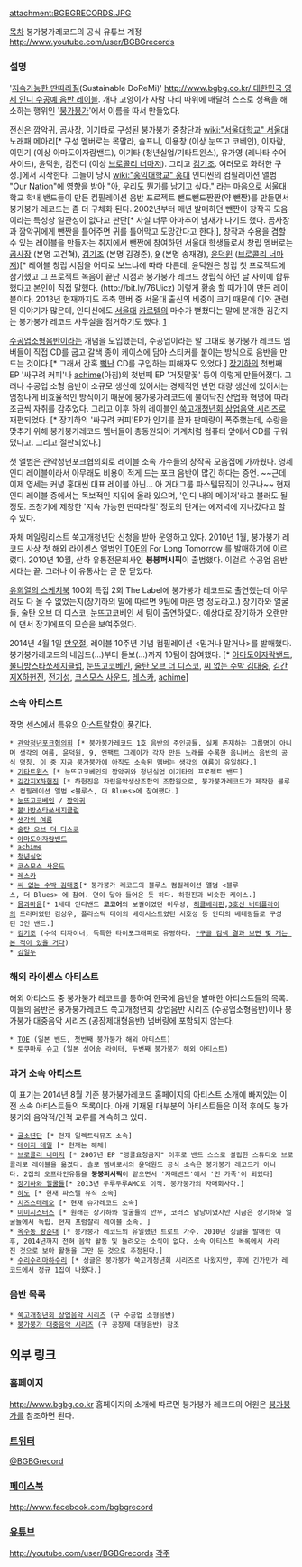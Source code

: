 attachment:BGBGRECORDS.JPG

[[목차]]
붕가붕가레코드의 공식 유튜브 계정
http://www.youtube.com/user/BGBGrecords
=== 설명 ===
'[[지속가능한 딴따라질]](Sustainable DoReMi)' [[http://www.bgbg.co.kr/ 대한민국 영세 인디 수공예 음반 레이블]]. 
개나 고양이가 사람 다리 따위에 매달려 스스로 성욕을 해소하는 행위인 '[[붕가붕가]]'에서 이름을 따서 만들었다. 

전신은 깜악귀, 곰사장, 이기타로 구성된 붕가붕가 중창단과 [[wiki:"서울대학교" 서울대]] 노래패 메아리[* 구성 멤버로는 목말라, 슬프니, 이용창 (이상 눈뜨고 코베인), 이자람, 이민기 (이상 아마도이자람밴드), 이기타 (청년실업/기타트윈스), 유가영 (레나타 수어사이드), 윤덕원, 김잔디 (이상 [[브로콜리 너마저]]). 그리고 [[김기조]]. 여러모로 화려한 구성.]에서 시작한다. 그들이 당시 [[wiki:"홍익대학교" 홍대]] 인디씬의 컴필레이션 앨범 "Our Nation"에 영향을 받아 "아, 우리도 뭔가를 남기고 싶다." 라는 마음으로 서울대학교 학내 밴드들이 만든 컴필레이션 음반 프로젝트 뺀드뺀드짠짠(약 뺀짠)를 만들면서 붕가붕가 레코드는 좀 더 구체화 된다. 2002년부터 매년 발매하던 뺀짠이 창작곡 모음이라는 특성상 일관성이 없다고 판단[* 사실 너무 아마추어 냄새가 나기도 했다. 곰사장과 깜악귀에게 뺀짠을 틀어주면 귀를 틀어막고 도망간다고 한다.], 창작과 수용을 겸할 수 있는 레이블을 만들자는 취지에서 뺀짠에 참여하던 서울대 학생들로서 창립 멤버로는 [[곰사장]] (본명 고건혁), [[김기조]] (본명 김경준), [[9]] (본명 송재경), [[윤덕원]] ([[브로콜리 너마저]])[* 레이블 창립 시점을 어디로 보느냐에 따라 다른데, 윤덕원은 창립 첫 프로젝트에 참가했고 그 프로젝트 녹음이 끝난 시점과 붕가붕가 레코드 창립식 하던 날 사이에 합류했다고 본인이 직접 말했다. (http://bit.ly/76Uicz) 이렇게 황송 할 때가!]이 만든 레이블이다. 2013년 현재까지도 주축 맴버 중 서울대 출신의 비중이 크기 때문에 이와 관련된 이야기가 많은데, 인디신에도 [[서울대]] [[카르텔]]의 마수가 뻗쳤다는 말에 분개한 김간지는 붕가붕가 레코드 사무실을 점거하기도 했다. [http://gall.dcinside.com/list.php?id=indieband&no=63102&page=1&bbs]

[[수공업소형음반]]이라는 개념을 도입했는데, 수공업이라는 말 그대로 붕가붕가 레코드 멤버들이 직접 CD를 굽고 갈색 종이 케이스에 담아 스티커를 붙이는 방식으로 음반을 만드는 것이다.[* 그래서 간혹 [[뻑]]난 CD를 구입하는 피해자도 있었다.] [[장기하]]의 첫번째 EP '싸구려 커피'나 [[achime]](아침)의 첫번째 EP '거짓말꽃' 등이 이렇게 만들어졌다. 그러나 수공업 소형 음반이 소규모 생산에 있어서는 경제적인 반면 대량 생산에 있어서는 엄청나게 비효율적인 방식이기 때문에 붕가붕가레코드에 불어닥친 산업화 혁명에 따라 조금씩 자취를 감추었다. 그리고 이후 하위 레이블인 [[붕가붕가레코드/쑥고개청년회 상업음악 시리즈|쑥고개청년회 상업음악 시리즈]]로 재편되었다. [* 장기하의 '싸구려 커피'EP가 인기를 끌자 판매량이 폭주했는데, 수량을 맞추기 위해 붕가붕가레코드 멤버들이 총동원되어 기계처럼 컴퓨터 앞에서 CD를 구워댔다고. 그리고 절판되었다.]

첫 앨범은 관악청년포크협의회로 레이블 소속 가수들의 창작곡 모음집에 가까웠다. 영세 인디 레이블이라서 아무래도 비용이 적게 드는 포크 음반이 많긴 하다는 증언. ~~근데 이제 영세는 커녕 홍대씬 대표 레이블 아닌... 아 거대그룹 파스텔뮤직이 있구나~~ 현재 인디 레이블 중에서는 독보적인 지위에 올라 있으며, '인디 내의 메이저'라고 불러도 될 정도. 초창기에 제창한 '지속 가능한 딴따라질' 정도의 단계는 에저녁에 지나갔다고 할 수 있다.

자체 메일링리스트 쑥고개청년단 신청을 받아 운영하고 있다.
2010년 1월, 붕가붕가 레코드 사상 첫 해외 라이센스 앨범인 [[TOE]]의 For Long Tomorrow 를 발매하기에 이르렀다.
2010년 10월, 산하 유통전문회사인 '''붕붕퍼시픽'''이 출범했다. 이걸로 수공업 음반 시대는 끝. 그러나 이 유통사는 곧 문 닫았다.

[[유희열의 스케치북]] 100회 특집 2회 The Label에 붕가붕가 레코드로 출연했는데 아무래도 다 올 수 없었는지(장기하의 말에 따르면 9팀에 마흔 명 정도라고.) 장기하와 얼굴들, 술탄 오브 더 디스코, 눈뜨고코베인 세 팀이 출연하였다. 예상대로 장기하가 오랜만에 댄서 장기에프의 모습을 보여주었다.

2014년 4월 1일 [[만우절]], 레이블 10주년 기념 컴필레이션 <믿거나 말거나>를 발매했다. 붕가붕가레코드의 네임드(...)부터 듣보(...)까지  10팀이 참여했다. [* [[아마도이자람밴드]], [[불나방스타쏘세지클럽]], [[눈뜨고코베인]], [[술탄 오브 더 디스코]], [[씨 없는 수박 김대중]], [[김간지X하헌진]], [[전기성]], [[코스모스 사운드]], [[레스카]], [[achime]]]

=== 소속 아티스트 ===
작명 센스에서 특유의 [[아스트랄]]함이 풍긴다.
 * [[관악청년포크협의회]] [* 붕가붕가레코드 1호 음반의 주인공들. 실제 존재하는 그룹명이 아니며 생각의 여름, 윤덕원, 9, 언팩트 그레이가 각자 만든 노래를 수록한 옴니버스 음반의 공식 명칭. 이 중 지금 붕가붕가에 아직도 소속된 멤버는 생각의 여름이 유일하다.]
 * [[기타트윈스]] [* 눈뜨고코베인의 깜악귀와 청년실업 이기타의 프로젝트 밴드]
 * [[김간지X하헌진]] [* 하헌진은 자립음악생산조합의 조합원으로, 붕가붕가레코드가 제작한 블루스 컴필레이션 앨범 <블루스, 더 Blues>에 참여했다.]
 * [[눈뜨고코베인]] / [[깜악귀]]
 * [[불나방스타쏘세지클럽]]
 * [[생각의 여름]]
 * [[술탄 오브 더 디스코]]
 * [[아마도이자람밴드]]
 * [[achime]]
 * [[청년실업]]
 * [[코스모스 사운드]]
 * [[레스카]]
 * [[씨 없는 수박 김대중]][* 붕가붕가 레코드의 블루스 컴필레이션 앨범 <블루스, 더 Blues> 에 참여. 연이 닿아 들어온 듯 하다. 하헌진과 비슷한 케이스.]
 * [[몸과마음]][* 1세대 인디밴드 '''코코어'''의 보컬이였던 이우성, [[허클베리핀]],[[3호선 버터플라이]]의 드러머였던 김상우, 플라스틱 데이의 베이시스트였던 서호성 등 인디의 베테랑들로 구성된 3인 밴드.]
 * [[김기조]] (수석 디자이너, 독특한 타이포그래피로 유명하다. [http://www.google.co.kr/search?q=%EA%B9%80%EA%B8%B0%EC%A1%B0&hl=ko&newwindow=1&tbo=d&source=lnms&tbm=isch&sa=X&ei=15fFUN_WEYmtiQf_n4GwDg&ved=0CAQQ_AUoAA&biw=1272&bih=852 *구글 검색 결과 보면 몇 개는 본 적이 있을 거다])
 * [[김일두]]
=== 해외 라이센스 아티스트 ===
해외 아티스트 중 붕가붕가 레코드를 통하여 한국에 음반을 발매한 아티스트들의 목록. 이들의 음반은 붕가붕가레코드 쑥고개청년회 상업음반 시리즈 (수공업소형음반)이나 붕가붕가 대중음악 시리즈 (공장제대형음반) 넘버링에 포함되지 않는다.
 * [[TOE]] (일본 밴드, 첫번째 붕가붕가 해외 아티스트)
 * [[토쿠마루 슈고]] (일본 싱어송 라이터, 두번째 붕가붕가 해외 아티스트)

=== 과거 소속 아티스트 ===
이 표기는 2014년 8월 기준 붕가붕가레코드 홈페이지의 아티스트 소개에 빠져있는 이전 소속 아티스트들의 목록이다. 아래 기재된 대부분의 아티스트들은 이적 후에도 붕가붕가와 음악적/인적 교류를 계속하고 있다.
 * [[굴소년단]] [* 현재 일렉트릭뮤즈 소속]
 * [[데이지 데일]] [* 현재는 해체]
 * [[브로콜리 너마저]] [* 2007년 EP "앵콜요청금지" 이후로 밴드 스스로 설립한 스튜디오 브로콜리로 레이블을 옮겼다. 솔로 멤버로서의 윤덕원도 공식 소속은 붕가붕가 레코드가 아니다. 2집의 오프라인유통을 '''붕붕퍼시픽'''이 맡으면서 '자매밴드'에서 '먼 가족'이 되었다]
 * [[장기하와 얼굴들]][* 2013년 두루두루AMC로 이적. 붕가붕가의 자매회사다.]
 * [[하도]] [* 현재 파스텔 뮤직 소속]
 * [[치즈스테레오]] [* 현재 슈가레코드 소속]
 * [[미미시스터즈]] [* 원래는 장기하와 얼굴들의 안무, 코러스 담당이였지만 지금은 장기하와 얼굴들에서 독립. 현재 프럼챨리 레이블 소속. ]
 * [[옥수동 왕순대]] [* 붕가붕가 레코드의 유일했던 트로트 가수. 2010년 싱글을 발매한 이후, 2014년까지 전혀 음악 활동 및 들려오는 소식이 없다. 소속 아티스트 목록에서 사라진 것으로 보아 활동을 그만 둔 것으로 추정된다.]
 * [[수리수리마하수리]] [* 싱글은 붕가붕가 쑥고개청년회 시리즈로 나왔지만, 후에 긴가민가 레코드에서 정규 1집이 나왔다.]
 
=== 음반 목록 ===
 * [[붕가붕가레코드/쑥고개청년회 상업음악 시리즈|쑥고개청년회 상업음악 시리즈]] (구 수공업 소형음반)
 * [[붕가붕가레코드/붕가붕가 대중음악 시리즈|붕가붕가 대중음악 시리즈]] (구 공장제 대형음반) 참조

== 외부 링크 ==
=== 홈페이지 ===
http://www.bgbg.co.kr
홈페이지의 소개에 따르면 붕가붕가 레코드의 어원은 [[붕가붕가]]를 참조하면 된다.

=== [[트위터]] ===
[https://twitter.com/BGBGrecord @BGBGrecord]

=== [[페이스북]] ===
http://www.facebook.com/bgbgrecord

=== [[유튜브]] ===
http://youtube.com/user/BGBGrecords
[[각주]]
